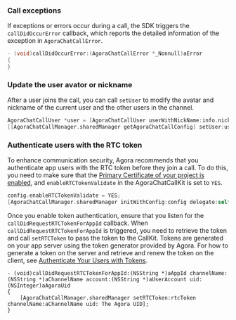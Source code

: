 <PlatformWrapper platform="ios">

### Call exceptions

If exceptions or errors occur during a call, the SDK triggers the `callDidOccurError` callback, which reports the detailed information of the exception in `AgoraChatCallError`. 

```objective-c
- (void)callDidOccurError:(AgoraChatCallError *_Nonnull)aError
{
}
```

### Update the user avator or nickname

After a user joins the call, you can call `setUser` to modify the avatar and nickname of the current user and the other users in the channel. 

```objective-c
AgoraChatCallUser *user = [AgoraChatCallUser userWithNickName:info.nickname image:[NSURL URLWithString:info.avatarUrl]];
[[AgoraChatCallManager.sharedManager getAgoraChatCallConfig] setUser:userId info:user];
```

### Authenticate users with the RTC token

To enhance communication security, Agora recommends that you authenticate app users with the RTC token before they join a call. To do this, you need to make sure that the [Primary Certificate of your project is enabled](https://docs.agora.io/en/All/faq/appid_to_token), and `enableRTCTokenValidate` in the AgoraChatCallKit is set to `YES`.

```objective-c
config.enableRTCTokenValidate = YES;  
[AgoraChatCallManager.sharedManager initWithConfig:config delegate:self];
```

Once you enable token authentication, ensure that you listen for the `callDidRequestRTCTokenForAppId` callback. When `callDidRequestRTCTokenForAppId` is triggered, you need to retrieve the token and call `setRTCToken` to pass the token to the CallKit. Tokens are generated on your app server using the token generator provided by Agora. For how to generate a token on the server and retrieve and renew the token on the client, see [Authenticate Your Users with Tokens](https://docs.agora.io/en/Video/token_server?platform=iOS).


```Objecitve-C
- (void)callDidRequestRTCTokenForAppId:(NSString *)aAppId channelName:(NSString *)aChannelName account:(NSString *)aUserAccount uid:(NSInteger)aAgoraUid
{
    [AgoraChatCallManager.sharedManager setRTCToken:rtcToken channelName:aChannelName uid: The Agora UID];
}
```

</PlatformWrapper>